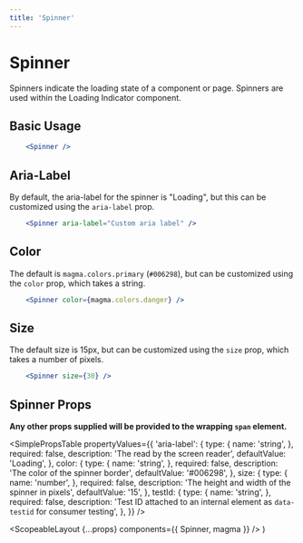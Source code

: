 ```yaml
---
title: 'Spinner'
---
```



# Spinner

Spinners indicate the loading state of a component or page. Spinners are used within the <Link to="/api/loading-indicator">Loading Indicator</Link> component.

## Basic Usage

```.jsx
    <Spinner />
```

## Aria-Label

By default, the aria-label for the spinner is "Loading", but this can be customized using the `aria-label` prop.

```.jsx
    <Spinner aria-label="Custom aria label" />
```

## Color

The default is `magma.colors.primary` (`#006298`), but can be customized using the `color` prop, which takes a string.

```.jsx
    <Spinner color={magma.colors.danger} />
```

## Size

The default size is 15px, but can be customized using the `size` prop, which takes a number of pixels.

```.jsx
    <Spinner size={30} />
```

## Spinner Props

**Any other props supplied will be provided to the wrapping `span` element.**

<SimplePropsTable
  propertyValues={{
    'aria-label': {
      type: {
        name: 'string',
      },
      required: false,
      description: 'The read by the screen reader',
      defaultValue: 'Loading',
    },
    color: {
      type: {
        name: 'string',
      },
      required: false,
      description: 'The color of the spinner border',
      defaultValue: '#006298',
    },
    size: {
      type: {
        name: 'number',
      },
      required: false,
      description: 'The height and width of the spinner in pixels',
      defaultValue: '15',
    },
    testId: {
      type: {
        name: 'string',
      },
      required: false,
      description:
        'Test ID attached to an internal element as `data-testid` for consumer testing',
    },
  }}
/>

  <ScopeableLayout {...props} components={{ Spinner, magma }} />
)
